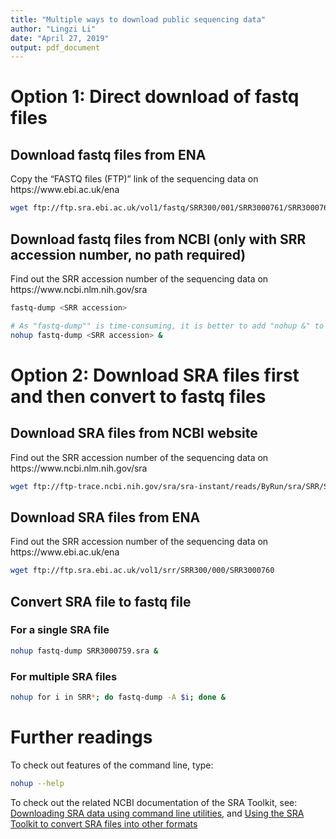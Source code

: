 ```yaml
---
title: "Multiple ways to download public sequencing data"
author: "Lingzi Li"
date: "April 27, 2019"
output: pdf_document
---
```


# Option 1: Direct download of fastq files

## Download fastq files from ENA

Copy the "FASTQ files (FTP)" link of the sequencing data on https://www.ebi.ac.uk/ena

```bash
wget ftp://ftp.sra.ebi.ac.uk/vol1/fastq/SRR300/001/SRR3000761/SRR3000761.fastq.gz
```

## Download fastq files from NCBI (only with SRR accession number, no path required)

Find out the SRR accession number of the sequencing data on https://www.ncbi.nlm.nih.gov/sra

```bash
fastq-dump <SRR accession>

# As "fastq-dump"" is time-consuming, it is better to add "nohup &" to the command line. Like this, even if the current shell is terminated, "fastq-dump" is still running in the background.
nohup fastq-dump <SRR accession> &
```

# Option 2: Download SRA files first and then convert to fastq files

## Download SRA files from NCBI website

Find out the SRR accession number of the sequencing data on https://www.ncbi.nlm.nih.gov/sra

```bash
wget ftp://ftp-trace.ncbi.nih.gov/sra/sra-instant/reads/ByRun/sra/SRR/SRR300/SRR3000759/SRR3000759.sra

```

## Download SRA files from ENA

Find out the SRR accession number of the sequencing data on https://www.ebi.ac.uk/ena

```bash
wget ftp://ftp.sra.ebi.ac.uk/vol1/srr/SRR300/000/SRR3000760

```

## Convert SRA file to fastq file

### For a single SRA file

```bash
nohup fastq-dump SRR3000759.sra &
```

### For multiple SRA files

```bash
nohup for i in SRR*; do fastq-dump -A $i; done &
```

# Further readings

To check out features of the command line, type:
```bash
nohup --help
```

To check out the related NCBI documentation of the SRA Toolkit, see:
[Downloading SRA data using command line utilities](https://www.ncbi.nlm.nih.gov/books/NBK158899/#SRA_download.downloading_sra_data_using), and [Using the SRA Toolkit to convert SRA files into other formats](https://www.ncbi.nlm.nih.gov/books/NBK158900/)
